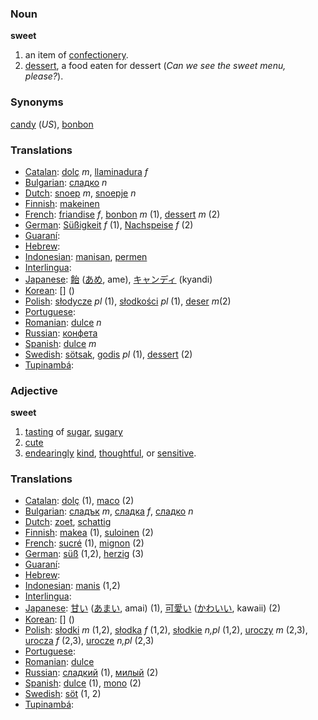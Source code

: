 === Noun ===
'''sweet'''
# an item of [[confectionery]].
# [[dessert]], a food eaten for dessert (''Can we see the sweet menu, please?'').

=== Synonyms ===
[[candy]] (''US''), [[bonbon]]

=== Translations === 
*[[Catalan]]: [[dolç]] ''m'', [[llaminadura]] ''f''
*[[Bulgarian]]: [[сладко]] ''n''
*[[Dutch]]: [[snoep]] ''m'', [[snoepje]] ''n''
*[[Finnish]]: [[makeinen]]
*[[French]]: [[friandise]] ''f'', [[bonbon]] ''m'' (1), [[dessert]] ''m'' (2)
*[[German]]: [[Süßigkeit]] ''f'' (1), [[Nachspeise]] ''f'' (2)
*[[Guaraní]]: [[]]
*[[Hebrew]]: [[]] '' ''
*[[Indonesian]]: [[manisan]], [[permen]]
*[[Interlingua]]: [[]]
*[[Japanese]]: [[飴]] ([[あめ]], ame), [[キャンディ]] (kyandi)
*[[Korean]]: [[]] [] ()
*[[Polish]]: [[słodycze]] ''pl'' (1), [[słodkości]] ''pl'' (1), [[deser]] ''m''(2)
*[[Portuguese]]: [[]] '' ''
*[[Romanian]]: [[dulce]] ''n''
*[[Russian]]: [[конфета]]
*[[Spanish]]: [[dulce]] ''m''
*[[Swedish]]: [[sötsak]], [[godis]] ''pl'' (1), [[dessert]] (2)
*[[Tupinambá]]: [[]]

=== Adjective ===
'''sweet'''
# [[tasting]] of [[sugar]], [[sugary]]
# [[cute]]
# [[endearing]]ly [[kind]], [[thoughtful]], or [[sensitive]].

=== Translations ===
*[[Catalan]]: [[dolç]] (1), [[maco]] (2)
*[[Bulgarian]]: [[сладък]] ''m'', [[сладка]] ''f'', [[сладко]] ''n''
*[[Dutch]]: [[zoet]], [[schattig]]
*[[Finnish]]: [[makea]] (1), [[suloinen]] (2)
*[[French]]: [[sucré]] (1), [[mignon]] (2)
*[[German]]: [[süß]] (1,2), [[herzig]] (3)
*[[Guaraní]]: [[]]
*[[Hebrew]]: [[]] '' ''
*[[Indonesian]]: [[manis]] (1,2)
*[[Interlingua]]: [[]]
*[[Japanese]]: [[甘い]] ([[あまい]], amai) (1), [[可愛い]] ([[かわいい]], kawaii) (2)
*[[Korean]]: [[]] [] ()
*[[Polish]]: [[słodki]] ''m'' (1,2), [[słodka]] ''f'' (1,2), [[słodkie]] ''n,pl'' (1,2), [[uroczy]] ''m'' (2,3), [[urocza]] ''f'' (2,3), [[urocze]] ''n,pl'' (2,3)
*[[Portuguese]]: [[]] '' ''
*[[Romanian]]: [[dulce]]
*[[Russian]]: [[сладкий]] (1), [[милый]] (2)
*[[Spanish]]: [[dulce]] (1), [[mono]] (2)
*[[Swedish]]: [[söt]] (1, 2)
*[[Tupinambá]]: [[]]